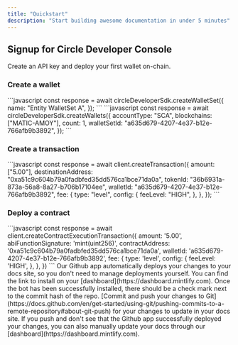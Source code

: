 ```yaml
---
title: "Quickstart"
description: "Start building awesome documentation in under 5 minutes"
---
```


## Signup for Circle Developer Console

Create an API key and deploy your first wallet on-chain.

### Create a wallet
<Steps>
  <Step title="Create a wallet set">
```javascript
const response = await circleDeveloperSdk.createWalletSet({
    name: "Entity WalletSet A",
});
```
  </Step>
  <Step title="Create a wallet">
```javascript
const response = await circleDeveloperSdk.createWallets({
  accountType: "SCA",
  blockchains: ["MATIC-AMOY"],
  count: 1,
  walletSetId: "a635d679-4207-4e37-b12e-766afb9b3892",
});
```
  </Step>
</Steps>

### Create a transaction
<Steps>
  <Step title="Send USDC transaction">
```javascript
const response = await client.createTransaction({
  amount: ["5.00"],
  destinationAddress: "0xa51c9c604b79a0fadbfed35dd576ca1bce71da0a",
  tokenId: "36b6931a-873a-56a8-8a27-b706b17104ee",
  walletId: "a635d679-4207-4e37-b12e-766afb9b3892",
  fee: {
    type: "level",
    config: {
      feeLevel: "HIGH",
    },
  },
});
```
  </Step>
</Steps>



### Deploy a contract

<Steps>
  <Step>
```javascript
const response = await client.createContractExecutionTransaction({
  amount: '5.00',
  abiFunctionSignature: 'mint(uint256)',
  contractAddress: '0xa51c9c604b79a0fadbfed35dd576ca1bce71da0a',
  walletId: 'a635d679-4207-4e37-b12e-766afb9b3892',
  fee: {
    type: 'level',
    config: {
      feeLevel: 'HIGH',
    },
  },
})
```
  </Step>
</Steps>

<AccordionGroup>
  <Accordion title="Install our Github app" icon="message-bot">
    Our Github app automatically deploys your changes to your docs site, so you
    don't need to manage deployments yourself. You can find the link to install on
    your [dashboard](https://dashboard.mintlify.com). Once the bot has been
    successfully installed, there should be a check mark next to the commit hash
    of the repo.
  </Accordion>
  <Accordion title="Push your changes" icon="rocket">
    [Commit and push your changes to
    Git](https://docs.github.com/en/get-started/using-git/pushing-commits-to-a-remote-repository#about-git-push)
    for your changes to update in your docs site. If you push and don't see that
    the Github app successfully deployed your changes, you can also manually
    update your docs through our [dashboard](https://dashboard.mintlify.com).
  </Accordion>
</AccordionGroup>